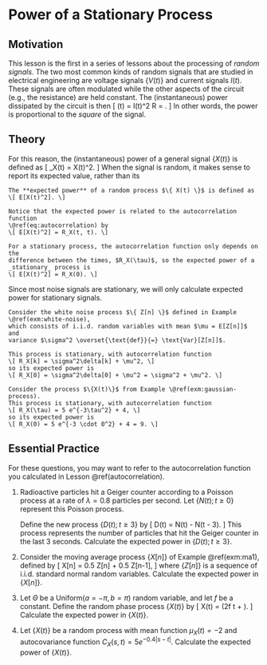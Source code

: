 # Power of a Stationary Process {#power}

## Motivation {-}

This lesson is the first in a series of lessons about the processing 
of _random signals_. The two most common kinds of random signals that 
are studied in electrical engineering are voltage signals $\{ V(t) \}$ 
and current signals $I(t)$. These signals are often modulated while 
the other aspects of the circuit (e.g., the resistance) are held constant. 
The (instantaneous) power dissipated by the circuit is then 
\[ \text{Power}(t) = I(t)^2 R = \frac{V(t)^2}{R}. \]
In other words, the power is proportional to the _square_ of the signal. 

## Theory {-}

For this reason, the (instantaneous) power of a general signal $\{ X(t) \}$ is defined as 
\[ \text{Power}_X(t) = X(t)^2. \]
When the signal is random, it makes sense to report its expected value, rather 
than its 

```definition
The **expected power** of a random process $\{ X(t) \}$ is defined as 
\[ E[X(t)^2]. \]

Notice that the expected power is related to the autocorrelation function 
\@ref(eq:autocorrelation) by 
\[ E[X(t)^2] = R_X(t, t). \]

For a stationary process, the autocorrelation function only depends on the 
difference between the times, $R_X(\tau)$, so the expected power of a 
_stationary_ process is 
\[ E[X(t)^2] = R_X(0). \]
```

Since most noise signals are stationary, we will only calculate expected 
power for stationary signals.

```example
Consider the white noise process $\{ Z[n] \}$ defined in Example \@ref(exm:white-noise), 
which consists of i.i.d. random variables with mean $\mu = E[Z[n]]$ and 
variance $\sigma^2 \overset{\text{def}}{=} \text{Var}[Z[n]]$. 

This process is stationary, with autocorrelation function 
\[ R_X[k] = \sigma^2\delta[k] + \mu^2, \]
so its expected power is 
\[ R_X[0] = \sigma^2\delta[0] + \mu^2 = \sigma^2 + \mu^2. \]
```

```example
Consider the process $\{X(t)\}$ from Example \@ref(exm:gaussian-process). 
This process is stationary, with autocorrelation function
\[ R_X(\tau) = 5 e^{-3\tau^2} + 4, \]
so its expected power is 
\[ R_X(0) = 5 e^{-3 \cdot 0^2} + 4 = 9. \]
```


## Essential Practice {-}

For these questions, you may want to refer to the autocorrelation function 
you calculated in Lesson \@ref(autocorrelation).

1. Radioactive particles hit a Geiger counter according to a Poisson process 
at a rate of $\lambda=0.8$ particles per second. Let $\{ N(t); t \geq 0 \}$ represent this Poisson process.

    Define the new process $\{ D(t); t \geq 3 \}$ by 
    \[ D(t) = N(t) - N(t - 3). \]
    This process represents the number of particles that hit the Geiger counter in the 
    last 3 seconds. Calculate the expected power in $\{ D(t); t \geq 3 \}$.
 
2. Consider the moving average process $\{ X[n] \}$ of Example \@ref(exm:ma1), defined by 
\[ X[n] = 0.5 Z[n] + 0.5 Z[n-1], \]
where $\{ Z[n] \}$ is a sequence of i.i.d. standard normal random variables. 
Calculate the expected power in $\{ X[n] \}$.
    
3. Let $\Theta$ be a $\text{Uniform}(a=-\pi, b=\pi)$ random variable, and let $f$ be a constant. Define the random phase process $\{ X(t) \}$ by
\[ X(t) = \cos(2\pi f t + \Theta). \]
Calculate the expected power in $\{ X(t) \}$.

4. Let $\{ X(t) \}$ be a random process with mean function 
$\mu_X(t) = -2$ and autocovariance function $C_X(s, t) = 5 e^{-0.4|s - t|}$. 
Calculate the expected power of $\{ X(t) \}$.
